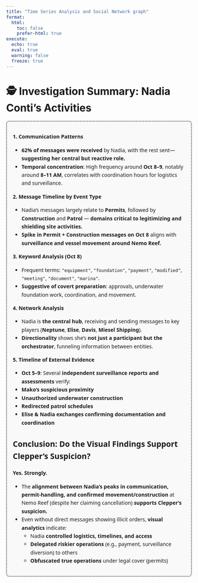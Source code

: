 ```yaml
---
title: "Time Series Analysis and Social Network graph"
format:
  html:
    toc: false
    prefer-html: true
execute: 
  echo: true
  eval: true
  warning: false
  freeze: true
---
```

# **🕵️ Investigation Summary: Nadia Conti's Activities**

<div style="
  border: 2px dotted #444;
  border-radius: 8px;
  padding: 16px;
  background-color: #f9f9f9;
  font-family: 'Segoe UI', sans-serif;
  color: #1a1a1a;
  line-height: 1.6;
">

**1. Communication Patterns**

-   **62% of messages were received** by Nadia, with the rest sent—**suggesting her central but reactive role.**
-   **Temporal concentration**: High frequency around **Oct 8–9**, notably around **8–11 AM**, correlates with coordination hours for logistics and surveillance.

**2. Message Timeline by Event Type**

-   Nadia’s messages largely relate to **Permits**, followed by **Construction** and **Patrol** — **domains critical to legitimizing and shielding site activities.**
-   **Spike in Permit + Construction messages on Oct 8** aligns with **surveillance and vessel movement around Nemo Reef.**

**3. Keyword Analysis (Oct 8)**

-   Frequent terms: `"equipment"`, `"foundation"`, `"payment"`, `"modified"`, `"meeting"`, `"document"`, `"marina"`.
-   **Suggestive of covert preparation**: approvals, underwater foundation work, coordination, and movement.

**4. Network Analysis**

-   Nadia is **the central hub**, receiving and sending messages to key players (**Neptune**, **Elise**, **Davis**, **Miesel Shipping**).
-   **Directionality** shows she’s **not just a participant but the orchestrator**, funneling information between entities.

**5. Timeline of External Evidence**

-   **Oct 5–9**: Several **independent surveillance reports and assessments** verify:
-   **Mako’s suspicious proximity**
-   **Unauthorized underwater construction**
-   **Redirected patrol schedules**
-   **Elise & Nadia exchanges confirming documentation and coordination**

## Conclusion: Do the Visual Findings Support Clepper’s Suspicion?

**Yes. Strongly.**

-   The **alignment between Nadia’s peaks in communication, permit-handling, and confirmed movement/construction** at Nemo Reef (despite her claiming cancellation) **supports Clepper’s suspicion.**
-   Even without direct messages showing illicit orders, **visual analytics** indicate:
    -   Nadia **controlled logistics, timelines, and access**
    -   **Delegated riskier operations** (e.g., payment, surveillance diversion) to others
    -   **Obfuscated true operations** under legal cover (permits)
</div>
